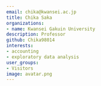 ```yaml
---
email: chika@kwansei.ac.jp
title: Chika Saka
organizations:
- name: Kwansei Gakuin University
description: Professor
github: Chika98014
interests:
- accounting
- exploratory data analysis
user_groups:
- Visitors
image: avatar.png
---
```

